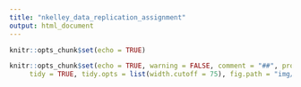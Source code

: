 ```yaml
---
title: "nkelley_data_replication_assignment"
output: html_document
---
```


```r
knitr::opts_chunk$set(echo = TRUE)
```
```r
knitr::opts_chunk$set(echo = TRUE, warning = FALSE, comment = "##", prompt = TRUE,
     tidy = TRUE, tidy.opts = list(width.cutoff = 75), fig.path = "img/")
```

